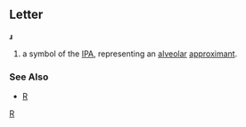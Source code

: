 ==Letter==
'''ɹ'''

#a symbol of the [[IPA]], representing an [[alveolar]] [[approximant]].
===See Also===
*[[R]]
[[Category:Latin letters|R]]